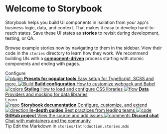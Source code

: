 
<Meta title="Example/Introduction" />

<style>
   {`
    .subheading {
      --mediumdark: '#999999';
      font-weight: 900;
      font-size: 13px;
      color: #999;
      letter-spacing: 6px;
      line-height: 24px;
      text-transform: uppercase;
      margin-bottom: 12px;
      margin-top: 40px;
    }

    .link-list {
      display: grid;
      grid-template-columns: 1fr;
      grid-template-rows: 1fr 1fr;
      row-gap: 10px;
    }

    @media (min-width: 620px) {
      .link-list {
        row-gap: 20px;
        column-gap: 20px;
        grid-template-columns: 1fr 1fr;
      }
    }

    @media all and (-ms-high-contrast:none) {
    .link-list {
        display: -ms-grid;
        -ms-grid-columns: 1fr 1fr;
        -ms-grid-rows: 1fr 1fr;
      }
    }

    .link-item {
      display: block;
      padding: 20px 30px 20px 15px;
      border: 1px solid #00000010;
      border-radius: 5px;
      transition: background 150ms ease-out, border 150ms ease-out, transform 150ms ease-out;
      color: #333333;
      display: flex;
      align-items: flex-start;
    }

    .link-item:hover {
      border-color: #1EA7FD50;
      transform: translate3d(0, -3px, 0);
      box-shadow: rgba(0, 0, 0, 0.08) 0 3px 10px 0;
    }

    .link-item:active {
      border-color: #1EA7FD;
      transform: translate3d(0, 0, 0);
    }

    .link-item strong {
      font-weight: 700;
      display: block;
      margin-bottom: 2px;
    }

    .link-item img {
      height: 40px;
      width: 40px;
      margin-right: 15px;
      flex: none;
    }

    .link-item span {
      font-size: 14px;
      line-height: 20px;
    }

    .tip {
      display: inline-block;
      border-radius: 1em;
      font-size: 11px;
      line-height: 12px;
      font-weight: 700;
      background: #E7FDD8;
      color: #66BF3C;
      padding: 4px 12px;
      margin-right: 10px;
      vertical-align: top;
    }

    .tip-wrapper {
      font-size: 13px;
      line-height: 20px;
      margin-top: 40px;
      margin-bottom: 40px;
    }

    .tip-wrapper code {
      font-size: 12px;
      display: inline-block;
    }
  `}
</style>

# Welcome to Storybook

Storybook helps you build UI components in isolation from your app's business logic, data, and context.
That makes it easy to develop hard-to-reach states. Save these UI states as **stories** to revisit during development, testing, or QA.

Browse example stories now by navigating to them in the sidebar.
View their code in the `stories` directory to learn how they work.
We recommend building UIs with a [**component-driven**](https://componentdriven.org) process starting with atomic components and ending with pages.

<div className="subheading">Configure</div>

<div className="link-list">
   <a className="link-item" href="https://storybook.js.org/docs/react/addons/addon-types" target="_blank">
      <img src={Plugin} alt="plugin" />
      <span>
         <strong>Presets for popular tools</strong>
         Easy setup for TypeScript, SCSS and more.
      </span>
   </a>
   <a className="link-item" href="https://storybook.js.org/docs/react/configure/webpack" target="_blank">
      <img src={StackAlt} alt="Build" />
      <span>
         <strong>Build configuration</strong>
         How to customize webpack and Babel
      </span>
   </a>
   <a className="link-item" href="https://storybook.js.org/docs/react/configure/styling-and-css" target="_blank">
      <img src={Colors} alt="colors" />
      <span>
         <strong>Styling</strong>
         How to load and configure CSS libraries
      </span>
   </a>
   <a className="link-item" href="https://storybook.js.org/docs/react/get-started/setup#configure-storybook-for-your-stack" target="_blank">
      <img src={Flow} alt="flow" />
      <span>
         <strong>Data</strong>
         Providers and mocking for data libraries
      </span>
   </a>
</div>

<div className="subheading">Learn</div>

<div className="link-list">
   <a className="link-item" href="https://storybook.js.org/docs" target="_blank">
      <img src={Repo} alt="repo" />
      <span>
         <strong>Storybook documentation</strong>
         Configure, customize, and extend
      </span>
   </a>
   <a className="link-item" href="https://storybook.js.org/tutorials/" target="_blank">
      <img src={Direction} alt="direction" />
      <span>
         <strong>In-depth guides</strong>
         Best practices from leading teams
      </span>
   </a>
   <a className="link-item" href="https://github.com/storybookjs/storybook" target="_blank">
      <img src={Code} alt="code" />
      <span>
         <strong>GitHub project</strong>
         View the source and add issues
      </span>
   </a>
   <a className="link-item" href="https://discord.gg/storybook" target="_blank">
      <img src={Comments} alt="comments" />
      <span>
         <strong>Discord chat</strong>
         Chat with maintainers and the community
      </span>
   </a>
</div>

<div className="tip-wrapper">
   <span className="tip">Tip</span>
   Edit the Markdown in <code>stories/Introduction.stories.mdx</code>
</div>
